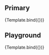
<Meta title="Atoms/Input" component={Input} argTypes={argTypes} />

<Description of={Input} />

## Primary

<Canvas>
    <Story name="Primary" args={{
        autoFocus: false,
        disabled: false,
        multiline: false,
        placeholder: "Placeholder"
    }}>
       {Template.bind({})}
    </Story>
</Canvas>

## Playground

<Canvas isColumn>
    <Source language="jsx" story="Playground" />
    <Story name="Playground" args={{
        autoFocus: false,
        disabled: false,
        multiline: false,
        color: "primary",
        placeholder: "Placeholder"
    }}>
       {Template.bind({})}
    </Story>
    <ArgsTable story="Playground" />
</Canvas>

